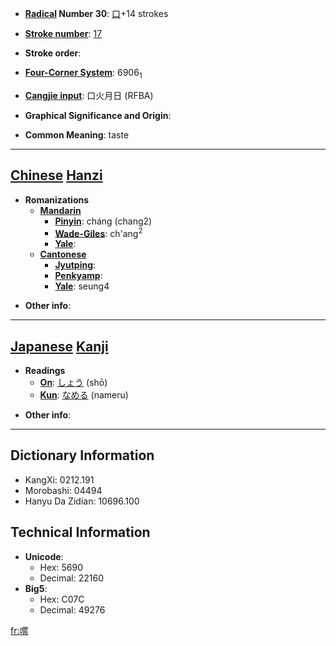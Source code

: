 * '''[[Wiktionary:Chinese radical index| Radical]] Number 30''': [[Wiktionary:Chinese radical index 口|口]]+14 strokes

* '''[[Wiktionary:Chinese total strokes index|Stroke number]]''': [[Wiktionary:Chinese total strokes index 17|17]]

* '''Stroke order''': 

* '''[[Wiktionary:Chinese four corner index|Four-Corner System]]''': 6906<sub>1</sub>

* '''[[Wiktionary:Chinese Cangjie index|Cangjie input]]''': 口火月日 (RFBA)

* '''Graphical Significance and Origin''': 

* '''Common Meaning''': taste

----

== [[Chinese]] [[Hanzi]] ==

* '''Romanizations'''
** '''[[Mandarin]]'''
*** '''[[Pinyin]]''': cháng (chang2)
*** '''[[Wade-Giles]]''': ch'ang<sup>2</sup>
*** '''[[Yale]]''': 
** '''[[Cantonese]]'''
*** '''[[Jyutping]]''':
*** '''[[Penkyamp]]''': 
*** '''[[Yale]]''': seung4

* '''Other info''': 

----

== [[Japanese]] [[Kanji]] ==

* '''Readings'''
** '''[[On]]''': [[しょう]] (shō)
** '''[[Kun]]''': [[なめる]] (nameru)

* '''Other info''':  

----

== Dictionary Information ==

* KangXi: 0212.191
* Morobashi: 04494
* Hanyu Da Zidian: 10696.100

== Technical Information ==

* '''Unicode''':
** Hex: 5690
** Decimal: 22160
* '''Big5''':
** Hex: C07C
** Decimal: 49276

[[fr:嚐]]